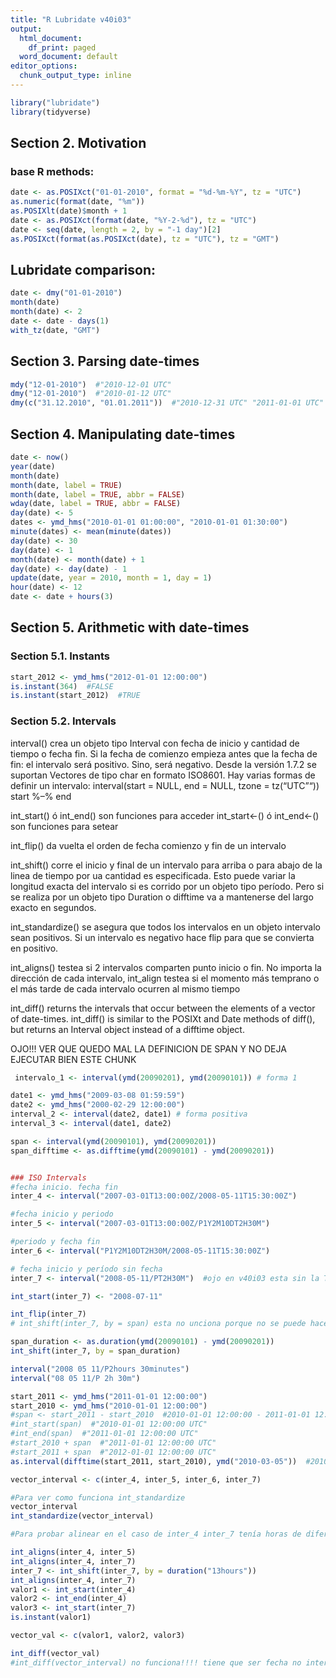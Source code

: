 ```yaml
---
title: "R Lubridate v40i03"
output:
  html_document:
    df_print: paged
  word_document: default
editor_options:
  chunk_output_type: inline
---
```



```r
library("lubridate")
library(tidyverse)
```

## Section 2. Motivation
### base R methods:
```r
date <- as.POSIXct("01-01-2010", format = "%d-%m-%Y", tz = "UTC")
as.numeric(format(date, "%m"))
as.POSIXlt(date)$month + 1 
date <- as.POSIXct(format(date, "%Y-2-%d"), tz = "UTC")
date <- seq(date, length = 2, by = "-1 day")[2] 
as.POSIXct(format(as.POSIXct(date), tz = "UTC"), tz = "GMT") 
```

## Lubridate comparison:
```r
date <- dmy("01-01-2010") 
month(date)
month(date) <- 2 
date <- date - days(1)
with_tz(date, "GMT") 
```

## Section 3. Parsing date-times
```r
mdy("12-01-2010")  #"2010-12-01 UTC" 
dmy("12-01-2010")  #"2010-01-12 UTC"
dmy(c("31.12.2010", "01.01.2011"))  #"2010-12-31 UTC" "2011-01-01 UTC" 
```

## Section 4. Manipulating date-times
```r
date <- now()
year(date)
month(date) 
month(date, label = TRUE) 
month(date, label = TRUE, abbr = FALSE) 
wday(date, label = TRUE, abbr = FALSE) 
day(date) <- 5 
dates <- ymd_hms("2010-01-01 01:00:00", "2010-01-01 01:30:00")
minute(dates) <- mean(minute(dates)) 
day(date) <- 30
day(date) <- 1 
month(date) <- month(date) + 1
day(date) <- day(date) - 1 
update(date, year = 2010, month = 1, day = 1) 
hour(date) <- 12 
date <- date + hours(3)
```
## Section 5. Arithmetic with date-times

### Section 5.1. Instants
```r
start_2012 <- ymd_hms("2012-01-01 12:00:00") 
is.instant(364)  #FALSE
is.instant(start_2012)  #TRUE
```

### Section 5.2. Intervals
interval() crea un objeto tipo Interval con fecha de inicio y cantidad de tiempo o fecha fin. Si la fecha de comienzo empieza antes que la fecha de fin: el intervalo será positivo. Sino, será negativo. Desde la versión 1.7.2 se suportan Vectores de tipo char en formato ISO8601.
Hay varias formas de definir un intervalo:
interval(start = NULL, end = NULL, tzone = tz("UTC""))
start %--% end

int_start() ó int_end() son funciones para acceder
int_start<-() ó int_end<-() son funciones para setear

int_flip() da vuelta el orden de fecha comienzo y fin de un intervalo 

int_shift() corre el inicio y final de un intervalo para arriba o para abajo de la linea de tiempo por ua cantidad es especificada. Esto puede variar la longitud exacta del intervalo  si es corrido por un objeto tipo período. Pero si se realiza por un objeto tipo Duration o difftime va a mantenerse del largo exacto en segundos.

int_standardize() se asegura que todos los intervalos en un objeto intervalo sean positivos. Si un intervalo es negativo hace flip para que se convierta en positivo.

int_aligns() testea si 2 intervalos comparten punto inicio o fin. No importa la dirección de cada intervalo, int_align testea si el momento más temprano o el más tarde de cada intervalo ocurren al mismo tiempo

int_diff() returns the intervals that occur between the elements of a vector of date-times. int_diff() is similar to the POSIXt and Date methods of diff(), but returns an Interval object instead of a difftime object.

OJO!!! VER QUE QUEDO MAL LA DEFINICION DE SPAN Y NO DEJA EJECUTAR BIEN ESTE CHUNK
```r
 intervalo_1 <- interval(ymd(20090201), ymd(20090101)) # forma 1

date1 <- ymd_hms("2009-03-08 01:59:59")
date2 <- ymd_hms("2000-02-29 12:00:00")
interval_2 <- interval(date2, date1) # forma positiva
interval_3 <- interval(date1, date2)

span <- interval(ymd(20090101), ymd(20090201))
span_difftime <- as.difftime(ymd(20090101) - ymd(20090201))


### ISO Intervals
#fecha inicio. fecha fin
inter_4 <- interval("2007-03-01T13:00:00Z/2008-05-11T15:30:00Z")

#fecha inicio y periodo
inter_5 <- interval("2007-03-01T13:00:00Z/P1Y2M10DT2H30M")

#periodo y fecha fin 
inter_6 <- interval("P1Y2M10DT2H30M/2008-05-11T15:30:00Z")

# fecha inicio y período sin fecha
inter_7 <- interval("2008-05-11/PT2H30M")  #ojo en v40i03 esta sin la T y hace cualquier cosa o algo raro...

int_start(inter_7) <- "2008-07-11"

int_flip(inter_7)
# int_shift(inter_7, by = span) esta no unciona porque no se puede hacer shift con by de otro intervalo tiene que ser de tipo duration o period

span_duration <- as.duration(ymd(20090101) - ymd(20090201))
int_shift(inter_7, by = span_duration)

interval("2008 05 11/P2hours 30minutes")
interval("08 05 11/P 2h 30m")

start_2011 <- ymd_hms("2011-01-01 12:00:00") 
start_2010 <- ymd_hms("2010-01-01 12:00:00") 
#span <- start_2011 - start_2010  #2010-01-01 12:00:00 - 2011-01-01 12:00:00 
#int_start(span)  #"2010-01-01 12:00:00 UTC" 
#int_end(span)  #"2011-01-01 12:00:00 UTC" 
#start_2010 + span  #"2011-01-01 12:00:00 UTC"
#start_2011 + span  #"2012-01-01 12:00:00 UTC" 
as.interval(difftime(start_2011, start_2010), ymd("2010-03-05"))  #2010-03-05 - 2011-03-05 

vector_interval <- c(inter_4, inter_5, inter_6, inter_7)

#Para ver como funciona int_standardize
vector_interval
int_standardize(vector_interval)

#Para probar alinear en el caso de inter_4 inter_7 tenía horas de diferencia, entonces con shift cambie esa cantidad de horas para que quedaran alineados

int_aligns(inter_4, inter_5)
int_aligns(inter_4, inter_7)
inter_7 <- int_shift(inter_7, by = duration("13hours"))
int_aligns(inter_4, inter_7)
valor1 <- int_start(inter_4)
valor2 <- int_end(inter_4)
valor3 <- int_start(inter_7)
is.instant(valor1)

vector_val <- c(valor1, valor2, valor3)

int_diff(vector_val)
#int_diff(vector_interval) no funciona!!!! tiene que ser fecha no intervalo

```


